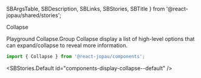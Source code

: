   SBArgsTable,
  SBDescription,
  SBLinks,
  SBStories,
  SBTitle
} from '@react-jopau/shared/stories';

<SBTitle>Collapse</SBTitle>

<SBLinks>
  <SBLinks.Item href="components-display-collapse--default">Playground</SBLinks.Item>
  <SBLinks.Item href="components-display-collapse--group-docs">Collapse.Group</SBLinks.Item>
</SBLinks>

<SBDescription>
  Collapse display a list of high-level options that can expand/collapse to reveal more information.
</SBDescription>

```jsx dark
import { Collapse } from '@react-jopau/components';
```

<SBStories.Default id="components-display-collapse--default" />

<SBArgsTable component={Collapse} />

<SBStories>
  <SBStories.Item label="Initial Expanded" id="components-display-collapse--initial-expanded" />
  <SBStories.Item label="With Subtitle" id="components-display-collapse--with-subtitle" />
  <SBStories.Item label="With Content Left" id="components-display-collapse--with-content-left" />
  <SBStories.Item label="Custom Arrow Icon" id="components-display-collapse--custom-arrow-icon" />
  <SBStories.Item label="Hide Arrow" id="components-display-collapse--hide-arrow" />
  <SBStories.Item label="Shadow" id="components-display-collapse--shadow" />
  <SBStories.Item label="Bordered" id="components-display-collapse--bordered" />
  <SBStories.Item label="Divider" id="components-display-collapse--divider" />
  <SBStories.Item label="Disabled" id="components-display-collapse--disabled" />
</SBStories>
